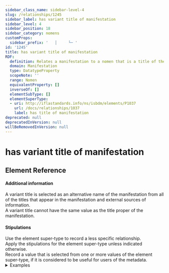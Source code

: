 ```yaml
---
sidebar_class_name: sidebar-level-4
slug: /relationships/1245
sidebar_label: has variant title of manifestation
sidebar_level: 4
sidebar_position: 18
sidebar_category: nomens
customProps:
  sidebar_prefix: '   │     └─ '
id: '1245'
title: has variant title of manifestation
RDF:
  definition: Relates a manifestation to a nomen that is a title of the manifestation that is not selected for preference.
  domain: Manifestation
  type: DatatypeProperty
  scopeNote: ''
  range: Nomen
  equivalentProperty: []
  inverseOf: []
  elementSubType: []
  elementSuperType:
  - uri: http://iflastandards.info/ns/isbdm/elements/P1037
    url: /docs/relationships/1037
    label: has title of manifestation
deprecated: null
deprecatedInVersion: null
willBeRemovedInVersion: null
---
```

# has variant title of manifestation

## Element Reference
<ElementReference frontMatter={frontMatter} />

#### Additional information

<div className="guid">
A variant title is selected as an alternative name of the manifestation from all of the titles that appear in the manifestation and external sources of information.
</div>

<div className="guid">
A variant title cannot have the same value as the title proper of the manifestation.
</div>

#### Stipulations

<div className="stip">
  Use the element super-type to record a less specific relationship.
</div>

<div className="stip">
  Apply the stipulations for the element super-type unless indicated otherwise.
</div>

<div className="stip">
  Record a value that is selected from one or more values of the element super-type, if it is considered to be useful for users of the metadata.
  
  <details>
  <summary>Examples</summary>
  
  | Property | Value |
  |:---------|:------|
  | has variant title | "Lost kingdoms of Scotland" |
  
  *[Full example: <InLink href="/docs/fullex/fx003">Faded map (2010; Birlinn Limited; volume; case binding)</InLink>. This value appears as a subtitle in a manifestation statement.]*
  <hr />
  
  | Property | Value |
  |:---------|:------|
  | has variant title | "Hear the wind sing" |
  | has variant title | "Pinball, 1973" |
  
  *[Full example: <InLink href="/docs/fullex/fx026">Wind, pinball (2015; Harvill Secker; volume)</InLink>. The values appears as titles of individual works in manifestation statements in an aggregate.]*
  <hr />
  
  | Property | Value |
  |:---------|:------|
  | has variant title | "NewScientist. The collection" |
  
  *[Full example: <InLink href="/docs/fullex/fx056">New scientist. The collection (2014-; Reed Business Information Ltd; volume)</InLink>. The value appears as a design variation in a manifestation statement.]*
  <hr />
  
  | Property | Value |
  |:---------|:------|
  | has variant title | "Treasury" |
  
  *[Full example: <InLink href="/docs/fullex/fx075">Съкровищница (2018; Народна библиотека “Св. св. Кирил и Методий”; том + компютърен диск)</InLink>. The value appears in a parallel manifestation statement.]*
  </details>
</div>
